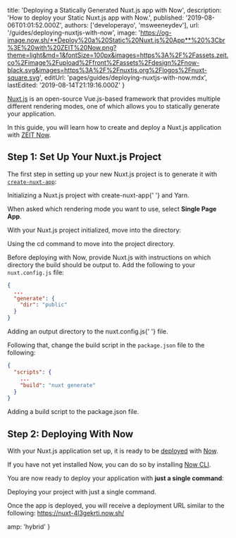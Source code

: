 
  title: 'Deploying a Statically Generated Nuxt.js app with Now',
  description: 'How to deploy your Static Nuxt.js app with Now.',
  published: '2019-08-06T01:01:52.000Z',
  authors: ['developerayo', 'msweeneydev'],
  url: '/guides/deploying-nuxtjs-with-now',
  image:
    'https://og-image.now.sh/**Deploy%20a%20Static%20Nuxt.js%20App**%20%3Cbr%3E%20with%20ZEIT%20Now.png?theme=light&md=1&fontSize=100px&images=https%3A%2F%2Fassets.zeit.co%2Fimage%2Fupload%2Ffront%2Fassets%2Fdesign%2Fnow-black.svg&images=https%3A%2F%2Fnuxtjs.org%2Flogos%2Fnuxt-square.svg',
  editUrl: 'pages/guides/deploying-nuxtjs-with-now.mdx',
  lastEdited: '2019-08-14T21:19:16.000Z'
}

[Nuxt.js](https://nuxtjs.org/) is an open-source Vue.js-based framework that provides multiple different rendering modes, one of which allows you to statically generate your application.

In this guide, you will learn how to create and deploy a Nuxt.js application with [ZEIT Now](/docs/v2).

## Step 1: Set Up Your Nuxt.js Project

The first step in setting up your new Nuxt.js project is to generate it with [`create-nuxt-app`](https://nuxtjs.org/guide/installation/#using-code-create-nuxt-app-code-):

<Snippet dark text="yarn create nuxt-app my-nuxt-app" />
<Caption>
  Initializing a Nuxt.js project with <InlineCode>create-nuxt-app</InlineCode>{' '}
  and <GenericLink href="https://yarnpkg.com">Yarn</GenericLink>.
</Caption>

When asked which rendering mode you want to use, select **Single Page App**.

With your Nuxt.js project initialized, move into the directory:

<Snippet dark text="cd my-nuxt-app" />
<Caption>
  Using the <InlineCode>cd</InlineCode> command to move into the project
  directory.
</Caption>

Before deploying with Now, provide Nuxt.js with instructions on which directory the build should be output to. Add the following to your `nuxt.config.js` file:

```json
{
  ...
  "generate": {
    "dir": "public"
  }
}
```

<Caption>
  Adding an output directory to the <InlineCode>nuxt.config.js</InlineCode>{' '}
  file.
</Caption>

Following that, change the build script in the `package.json` file to the following:

```json
{
  "scripts": {
    ...
    "build": "nuxt generate"
  }
}
```

<Caption>
  Adding a <InlineCode>build</InlineCode> script to the
  <InlineCode>package.json</InlineCode> file.
</Caption>

## Step 2: Deploying With Now

With your Nuxt.js application set up, it is ready to be [deployed](/docs/v2/deployments/basics/) with [Now](/docs/v2).

If you have not yet installed Now, you can do so by installing [Now CLI](/download).

You are now ready to deploy your application with **just a single command**:

<Snippet dark text="now" />
<Caption>Deploying your project with just a single command.</Caption>

Once the app is deployed, you will receive a deployment URL similar to the following:
<https://nuxt-4l3gekrti.now.sh/>


  amp: 'hybrid'
}
